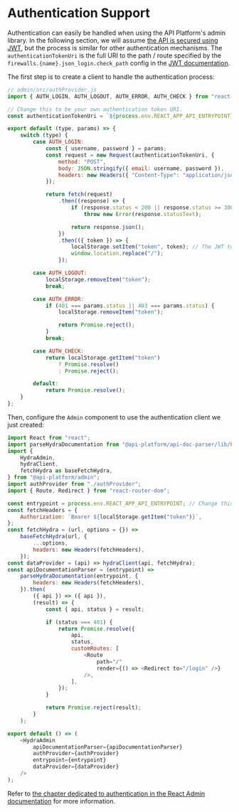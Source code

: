 # Authentication Support

Authentication can easily be handled when using the API Platform's admin library.
In the following section, we will assume [the API is secured using JWT](../core/jwt.md), but the
process is similar for other authentication mechanisms. The `authenticationTokenUri` is the full URI to the path / route specified by the `firewalls.{name}.json_login.check_path` config in the [JWT documentation](../core/jwt.md).

The first step is to create a client to handle the authentication process:

```javascript
// admin/src/authProvider.js
import { AUTH_LOGIN, AUTH_LOGOUT, AUTH_ERROR, AUTH_CHECK } from "react-admin";

// Change this to be your own authentication token URI.
const authenticationTokenUri = `${process.env.REACT_APP_API_ENTRYPOINT}/authentication_token`;

export default (type, params) => {
    switch (type) {
        case AUTH_LOGIN:
            const { username, password } = params;
            const request = new Request(authenticationTokenUri, {
                method: "POST",
                body: JSON.stringify({ email: username, password }),
                headers: new Headers({ "Content-Type": "application/json" }),
            });

            return fetch(request)
                .then((response) => {
                    if (response.status < 200 || response.status >= 300)
                        throw new Error(response.statusText);

                    return response.json();
                })
                .then(({ token }) => {
                    localStorage.setItem("token", token); // The JWT token is stored in the browser's local storage
                    window.location.replace("/");
                });

        case AUTH_LOGOUT:
            localStorage.removeItem("token");
            break;

        case AUTH_ERROR:
            if (401 === params.status || 403 === params.status) {
                localStorage.removeItem("token");

                return Promise.reject();
            }
            break;

        case AUTH_CHECK:
            return localStorage.getItem("token")
                ? Promise.resolve()
                : Promise.reject();

        default:
            return Promise.resolve();
    }
};
```

Then, configure the `Admin` component to use the authentication client we just created:

```javascript
import React from "react";
import parseHydraDocumentation from "@api-platform/api-doc-parser/lib/hydra/parseHydraDocumentation";
import {
    HydraAdmin,
    hydraClient,
    fetchHydra as baseFetchHydra,
} from "@api-platform/admin";
import authProvider from "./authProvider";
import { Route, Redirect } from "react-router-dom";

const entrypoint = process.env.REACT_APP_API_ENTRYPOINT; // Change this by your own entrypoint if you're not using API Platform distribution
const fetchHeaders = {
    Authorization: `Bearer ${localStorage.getItem("token")}`,
};
const fetchHydra = (url, options = {}) =>
    baseFetchHydra(url, {
        ...options,
        headers: new Headers(fetchHeaders),
    });
const dataProvider = (api) => hydraClient(api, fetchHydra);
const apiDocumentationParser = (entrypoint) =>
    parseHydraDocumentation(entrypoint, {
        headers: new Headers(fetchHeaders),
    }).then(
        ({ api }) => ({ api }),
        (result) => {
            const { api, status } = result;

            if (status === 401) {
                return Promise.resolve({
                    api,
                    status,
                    customRoutes: [
                        <Route
                            path="/"
                            render={() => <Redirect to="/login" />}
                        />,
                    ],
                });
            }

            return Promise.reject(result);
        }
    );

export default () => (
    <HydraAdmin
        apiDocumentationParser={apiDocumentationParser}
        authProvider={authProvider}
        entrypoint={entrypoint}
        dataProvider={dataProvider}
    />
);
```

Refer to [the chapter dedicated to authentication in the React Admin documentation](https://marmelab.com/react-admin/Authentication.html)
for more information.
